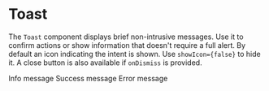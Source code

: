 
<Meta title="Atoms/Toast" of={Toast} />

# Toast

The `Toast` component displays brief non-intrusive messages. Use it to confirm actions or show information that doesn't require a full alert.
By default an icon indicating the intent is shown. Use `showIcon={false}` to hide it. A close button is also available if `onDismiss` is provided.

<Canvas>
  <Story name="Info">
    <Toast>Info message</Toast>
  </Story>
</Canvas>

<Canvas>
  <Story name="Success">
    <Toast intent="success">Success message</Toast>
  </Story>
</Canvas>

<Canvas>
  <Story name="Error">
    <Toast intent="error">Error message</Toast>
  </Story>
</Canvas>

<ArgsTable of={Toast} />
